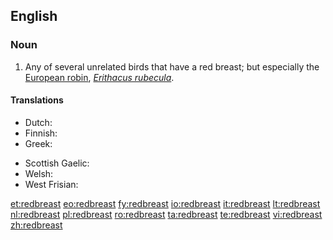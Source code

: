 ==English==

===Noun===
{{en-noun}}

# Any of several unrelated birds that have a red breast; but especially the [[European robin]], ''[[Erithacus rubecula]]''.

====Translations====
{{trans-top|''Erithacus rubecula''}}
* Dutch: {{t+|nl|roodborstje|n}}
* Finnish: {{t+|fi|punarinta}}
* Greek: {{t+|el|κοκκινολαίμης|m|tr=kokkinolaímis|sc=Grek}}
{{trans-mid}}
* Scottish Gaelic: {{t-|gd|brù-dhearg|m}}
* Welsh: {{t-|cy|bronrhuddyn|m}}
* West Frisian: {{t+|fy|readboarstke|n}}
{{trans-bottom}}

[[et:redbreast]]
[[eo:redbreast]]
[[fy:redbreast]]
[[io:redbreast]]
[[it:redbreast]]
[[lt:redbreast]]
[[nl:redbreast]]
[[pl:redbreast]]
[[ro:redbreast]]
[[ta:redbreast]]
[[te:redbreast]]
[[vi:redbreast]]
[[zh:redbreast]]